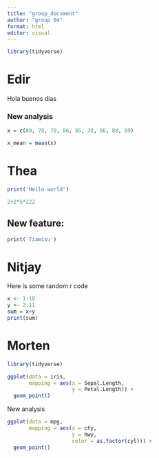 ```yaml
---
title: "group_document"
author: "group 04"
format: html
editor: visual
---
```


```r
library(tidyverse)
```

# Edir

Hola buenos dias

### New analysis

```r
x = c(89, 79, 70, 86, 85, 30, 86, 88, 89)

x_mean = mean(x)
```

# Thea

```r
print('Hello world')
```

```r
2+2*5*222
```

## New feature:

```r
print('Tiamisu')
```

# Nitjay

Here is some random r code

```r
x <- 1:10
y <- 2:11
sum = x+y
print(sum)

```

# Morten

```r
library(tidyverse)

ggplot(data = iris, 
       mapping = aes(x = Sepal.Length, 
                     y = Petal.Length)) + 
  geom_point()
```

New analysis

```r
ggplot(data = mpg, 
       mapping = aes(x = cty, 
                     y = hwy, 
                     color = as.factor(cyl))) + 
  geom_point()
```
